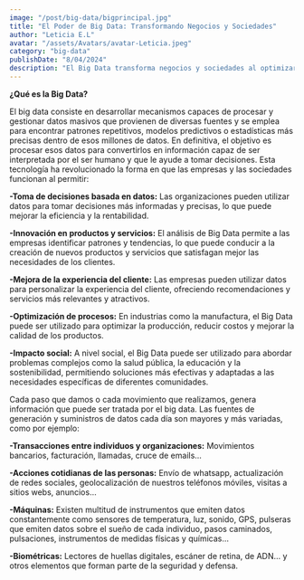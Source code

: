 ```yaml
---
image: "/post/big-data/bigprincipal.jpg"
title: "El Poder de Big Data: Transformando Negocios y Sociedades"
author: "Leticia E.L"
avatar: "/assets/Avatars/avatar-Leticia.jpeg"
category: "big-data"
publishDate: "8/04/2024"
description: "El Big Data transforma negocios y sociedades al optimizar decisiones, impulsar la innovación, mejorar la experiencia del cliente y abordar desafíos sociales complejos."
---
```


<SubSeccion> **¿Qué es la Big Data?**</SubSeccion>

<Parrafo>
 El big data consiste en desarrollar mecanismos capaces de procesar y gestionar datos masivos que provienen de diversas fuentes y se emplea para encontrar patrones repetitivos, modelos predictivos o estadísticas más precisas dentro de esos millones de datos. En definitiva, el objetivo es procesar esos datos para convertirlos en información capaz de ser interpretada por el ser humano y que le ayude a tomar decisiones.

</Parrafo>

<ImageMDX src="/post/big-data/big1.jpg" alt="big-Data" width={600} height={800} />

<Parrafo> 
 Esta tecnología ha revolucionado la forma en que las empresas y las sociedades funcionan al permitir:

**-Toma de decisiones basada en datos:** Las organizaciones pueden utilizar datos para tomar decisiones más informadas y precisas, lo que puede mejorar la eficiencia y la rentabilidad.

**-Innovación en productos y servicios:** El análisis de Big Data permite a las empresas identificar patrones y tendencias, lo que puede conducir a la creación de nuevos productos y servicios que satisfagan mejor las necesidades de los clientes.

**-Mejora de la experiencia del cliente:** Las empresas pueden utilizar datos para personalizar la experiencia del cliente, ofreciendo recomendaciones y servicios más relevantes y atractivos.

**-Optimización de procesos:** En industrias como la manufactura, el Big Data puede ser utilizado para optimizar la producción, reducir costos y mejorar la calidad de los productos.

**-Impacto social:** A nivel social, el Big Data puede ser utilizado para abordar problemas complejos como la salud pública, la educación y la sostenibilidad, permitiendo soluciones más efectivas y adaptadas a las necesidades específicas de diferentes comunidades.

</Parrafo>

<ImageMDX src="/post/big-data/big2.png" alt="Big-Data" width={600} height={800} />

<Parrafo>
Cada paso que damos o cada movimiento que realizamos, genera información que puede ser tratada por el big data. Las fuentes de generación y suministros de datos cada día son mayores y más variadas, como por ejemplo:

**-Transacciones entre individuos y organizaciones:** Movimientos bancarios, facturación, llamadas, cruce de emails…

**-Acciones cotidianas de las personas:** Envío de whatsapp, actualización de redes sociales, geolocalización de nuestros teléfonos móviles, visitas a sitios webs, anuncios…

**-Máquinas:** Existen multitud de instrumentos que emiten datos constantemente como sensores de temperatura, luz, sonido, GPS, pulseras que emiten datos sobre el sueño de cada individuo, pasos caminados, pulsaciones, instrumentos de medidas físicas y químicas…

**-Biométricas:** Lectores de huellas digitales, escáner de retina, de ADN… y otros elementos que forman parte de la seguridad y defensa.

</Parrafo>

<ImageMDX src="/post/big-data/big-3.jpg" alt="Big-Data" width={600} height={800} />

<YouTubeVideo url="https://www.youtube.com/watch?v=M26iIqmqWkI" />
